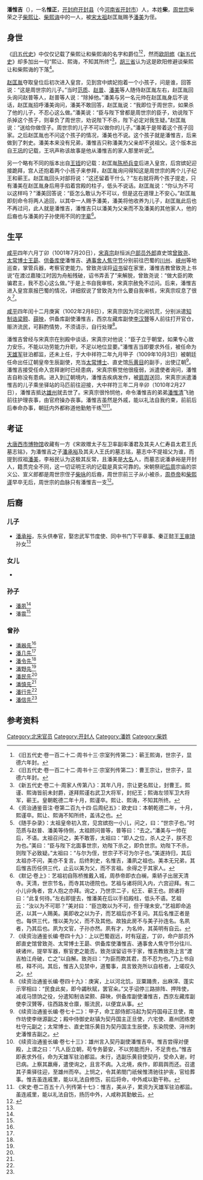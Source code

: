 {{Infobox person
|name        = 潘惟吉
|image       = 
|image_size  = 
|caption     = 
|birth_date  = 生年不詳
|birth_place = [[後周|後周]]
|death_date  = 1010年2月27日
|death_place = [[宋朝|宋朝]]
|occupation  = [[宋朝|宋朝]]官員
}}

'''潘惟吉'''（{{bd|？||1010年|2月27日|}}），一名'''惟正'''，[[开封府|开封府]][[开封县|开封县]]（今[[河南省|河南省]][[开封市|开封市]]）人，本姓'''柴'''，[[周世宗|周世宗]]柴荣之子[[柴熙让|柴熙让]]、[[柴熙诲|柴熙诲]]中的一人，被[[宋太祖|宋太祖]]赵匡胤赐予[[潘美|潘美]]为侄。

==身世==
《[[旧五代史|旧五代史]]》中仅仅记载了柴熙让和柴熙诲的名字和爵位<ref>《旧五代史·卷一百二十二·周书十三·宗室列传第二》：蕲王熙诲，世宗子，显德六年封。</ref><ref>《旧五代史·卷一百二十二·周书十三·宗室列传第二》：曹王宗让，世宗子，显德六年封。</ref>，然而[[欧阳修|欧阳修]]《[[新五代史|新五代史]]》却多加出一句“熙让、熙诲，不知其所终”<ref>《新五代史·卷二十·周家人传第八》：其年八月，宗让更名熙让，封曹王。熙谨、熙诲皆前未封爵，遂拜熙谨右武卫大将军，封纪王；熙诲左领军卫大将军，蕲王。皇朝乾德二年十月，熙谨卒。熙让、熙诲，不知其所终。</ref>，[[胡三省|胡三省]]认为这是欧阳修避谈柴熙让和柴熙诲的下落<ref>《资治通鉴音注·卷第二百九十四·后周纪五》：欧史曰：本朝乾德二年，十月，熙谨卒。熙让、熙诲不知所终，盖讳之也。</ref>。

[[赵匡胤|赵匡胤]]夺取皇位后初次进入皇宫，见到宫中嫔妃抱着一个小孩子，问是谁，回答说：“这是周世宗的儿子。”当时[[范质|范质]]、[[赵普|赵普]]、[[潘美|潘美]]等人随侍赵匡胤左右，赵匡胤回头询问赵普等人，赵普等人说：“除掉他。”潘美与另一名元帅在赵匡胤身后不说话，赵匡胤招呼潘美询问，潘美不敢回答，赵匡胤说：“我即位于周世宗，如果杀了他的儿子，不忍心这么做。”潘美说：“臣与陛下曾都是周世宗的臣子，劝说陛下杀掉这个孩子，则辜负了周世宗，劝说陛下不杀，陛下必定对我生疑。”赵匡胤说：“送给你做侄子。周世宗的儿子不可以做你的儿子。”潘美于是带着这个孩子回家。之后赵匡胤也不问这个孩子的情况，潘美也不说。这个孩子就是潘惟吉，后来做到了刺史。潘美本来没有兄弟，潘惟吉只称潘美为父亲却不说祖父。这个版本出自[[王巩|王巩]]的记载，王巩声称该故事是他从潘惟吉的家人那里听说<ref>《随手杂录》：太祖皇帝初入宫，见宫嫔抱一小儿，问之，曰：“世宗子也。”时范质与赵普、潘美等侍侧，太祖顾问普等，普等曰：“去之。”潘美与一帅在后，不语。太祖召问之，美不敢答，太祖曰：“即人之位，杀人之子，朕不忍为也。”美曰：“臣与陛下北面事世宗，劝陛下杀之，即负世宗。劝陛下不杀，则陛下必致疑。”太祖曰：“与尔为侄，世宗子不可为尔子也。”美遂持归，其后太祖亦不问，美亦不复言。后终刺史，名惟吉，潘夙之祖也。美本无兄弟，其后惟吉历任供三代，止云以美为父，而不言祖。余得之于其家人。</ref>。

另一个略有不同的版本出自[[王铚|王铚]]的记载：赵匡胤[[陈桥兵变|陈桥兵变]]后进入皇宫，后宫嫔妃迎接跪拜，宫人还抱着两个小孩子来参拜，赵匡胤询问得知这是周世宗的两个儿子纪王和蕲王。赵匡胤回头对部将说：“这还留着干什么？”左右就将两个孩子提走，只有潘美在赵匡胤身后用手掐着宫殿的柱子，低头不说话。赵匡胤说：“你认为不可以这样吗？”潘美回答说：“臣怎么敢认为不可以，但是这在道理上不安心。”赵匡胤即刻命令将两人追回，以其中一人赐予潘美，潘美将他收养为儿子，赵匡胤此后也不再过问，此人就是潘惟吉，潘惟吉只以潘美为父亲而不及潘美的其他家人，他的后裔也与潘美的子孙使用不同的[[字辈|字辈]]<ref>《默记·卷上》：艺祖初自陈桥推戴入城，周恭帝即衣白襕，乘轿子出居天清寺。天清，世宗节名，而寺其功德院也。艺祖与诸将同入内，六宫迎拜。有二小儿丱角者，宫人抱之亦拜。询之，乃世宗二子，纪王、蕲王也。顾诸将曰：“此复何待。”左右即提去，惟潘美在后以手掐殿柱，低头不语。艺祖云：“汝以为不可耶？”美对曰：“臣岂敢以为不可，但于理未安。”艺祖即命追还，以其一人赐美。美即收之以为子，而艺祖后亦不复问。其后名惟正者是也。每供三代，惟以美为父，而不及其他。故独此房不与美子孙连名。名夙者，乃其后也。夙为文官，子孙亦然。夙有才，为名帅，其英明有自云。</ref>。

==生平==
[[咸平|咸平]]四年六月丁卯（1001年7月20日），[[宋真宗|宋真宗]]赵恒派[[户部员外郎|户部员外郎]]直史馆[[曾致尧|曾致尧]]、[[太常博士|太常博士]][[王勗|王勗]]、[[供备库使|供备库使]]潘惟吉、[[通事舍人|通事舍人]][[焦守节|焦守节]]分别前往巴蜀的[[川州|川州]]、[[峡州|峡州]]等地巡查，掌管兵器，考察官吏能力。曾致尧误将[[诏书|诏书]]留在家里，潘惟吉教曾致尧上书说“在渡过嘉陵江时因为舟船残破，诏书弄丢了”来解脱，曾致尧说：“做大臣的欺骗君主，我不忍心这么做。”于是上书自我审核，宋真宗赦免不过问。后来，潘惟吉进入皇宫禀报巴蜀的情况，详细叙说了曾致尧为什么要自我审核，宋真宗叹息了很久<ref>《续资治通鉴长编·卷四十九》：上以巴蜀遐远，时有寇盗，丁卯，命户部员外郎直史馆曾致尧、太常博士王勗、供备库使潘惟吉、通事舍人焦守节分往川、峡诸州，提举军器，察官吏之能否。致尧误留诏书于家，惟吉教致尧上言“渡吉柏江舟破，亡之”以自解。致尧曰：“为臣而欺其君，吾不忍为也。”乃上书自核，释不问。其后，惟吉入见禁中，道蜀事，具言致尧所以自核者，上嗟叹久之。</ref>。

[[咸平|咸平]]四年闰十二月庚寅（1002年2月8日），宋真宗因为河北闹饥荒，分别派遣[[知制诰|知制诰]][[梁颢|梁颢]]、[[薛映|薛映]]，供备库副使潘惟吉，西京左藏库副使[[李汉贇|李汉贇]]等人前往打开官仓，赈济流民，可斟酌情势，不须请示，自行处理<ref>《续资治通鉴长编·卷四十九》：庚寅，上以河北饥，豆粟踊贵，出麻滓、蓬实示宰相曰：“民食此矣，即今蠲秋赋，罢官籴。”又手诏停三路排阵、押阵使，减戎马馈饷之役，分遣知制诰梁颢、薛映，供备库副使潘惟吉，西京左藏库副使李汉贇等，往西路发仓廪，赈流民，以便宜从事。</ref>。

潘惟吉曾经与宋真宗在别殿中谈话，宋真宗对他说：“臣子立于朝堂，如果专心致力安乐，不能以功劳能力升职，不足以地位显要。”潘惟吉当即要求外任，被任命为[[天雄军|天雄军]]驻泊都监，还未上任，于大中祥符二年九月甲子（1009年10月3日）被朝廷任命出任辽朝皇帝生辰副使，充当[[太常博士|太常博士]]、直史馆[[乐黄目|乐黄目]]的副手，出使辽朝<ref>《续资治通鉴长编·卷七十二》：甲子，命工部侍郎冯起为契丹国母正旦使，南作坊使李继源副之；殿中侍御史赵镇为契丹国主正旦使，六宅使、嘉州团练使杜守元副之；太常博士、直史馆乐黄目为契丹国主生辰使，东染院使、浔州刺史潘惟吉副之。</ref>。潘惟吉接受任命入宫拜谢时已经患病，宋真宗察觉他很瘦弱，派遣使者询问，潘惟吉自称没有患病。进入到辽朝境内，潘惟吉疾病发作，被[[肩舆|肩舆]]送回，宋真宗派遣潘惟吉的儿子乘坐驿站的马匹前往迎接，大中祥符三年二月辛卯（1010年2月27日），潘惟吉抵达[[雄州_(后周)|雄州]]就去世了。宋真宗很怜悯他，命令潘惟吉的弟弟[[潘惟清|潘惟清]]飞驰前往护理丧事，由官府操办丧事。潘惟吉虽然是外戚，能以礼法自我约束，前前后后奉命办事，朝廷内外都称道他勤勉干练<ref>《续资治通鉴长编·卷七十三》：雄州言入契丹副使潘惟吉卒。惟吉尝得对便殿，上谓之曰：“凡人臣立朝，苟专务晏安，不以劳能而升，不足贵也。”惟吉即表求外任，命为天雄军驻泊都监。未行，选副乐黄目使契丹，受命入谢，时已病。上察其羸瘠，遣使询之，且言不病。入北境，疾作，即肩舆而还。召遣其子乘驿往迎，至雄州而卒。上悯之，令其弟閤门祇候惟清驰往护丧，官给葬事。惟吉虽连戚里，能以礼法自修饬，前后将命，中外咸以勤干称。</ref><ref>《宋史·卷二百五十八·列传第十七》：惟吉，美从子，累资为天雄军驻泊都监。虽连戚里，能以礼法自饬，扬历中外，人咸称其勤敏云。</ref>。

==考证==
[[大唐西市博物馆|大唐西市博物馆]]收藏有一方《宋故赠太子左卫率副率潘君及其夫人仁寿县太君王氏墓志铭》，为潘惟吉之子[[潘承裕|潘承裕]]及其夫人王氏的墓志铭，墓志中不提祖父为谁，而提到叔祖[[潘美|潘美]]，李裕民认为这极其反常，且潘美是[[大名府|大名]]人，而墓志说潘承裕是开封人，籍贯完全不同，这一切证明王巩的记载是真实可靠的。宋朝祭祀[[后周|后周]]宗庙的崇义公、宣义郎都是周世宗侄子[[柴咏|柴咏]]的后裔，周世宗前三子从小被杀，[[周恭帝|周恭帝]]和[[柴熙谨|柴熙谨]]早卒无后，周世宗的血脉只有潘惟吉一支<ref name=autogenerated1>{{Citation| author=李裕民| year=2013年| title=《周世宗皇子失踪之谜——赵匡胤政治权谋揭秘》| periodical=《浙江学刊》| volume=| issue=第04期| pages=27-32| url=http://www.cnki.com.cn/Article/CJFDTOTAL-ZJXK201304006.htm| doi=| oclc=}}</ref>。

==后裔==
===儿子=== 
*[[潘承裕|潘承裕]]，东头供奉官，娶忠武军节度使、同中书门下平章事、秦正懿王[[王审琦|王审琦]]孙女<ref name=autogenerated1 />

===女儿===
*{{fact|天水郡公[[赵允成|赵允成]]妻}}

===孙子=== 
* [[潘夙|潘夙]]<ref name=autogenerated1 />
* 潘震<ref name=autogenerated1 />

===曾孙=== 
*[[潘器先|潘器先]]<ref name=autogenerated1 />
*[[潘几先|潘几先]]<ref name=autogenerated1 />
*[[潘令先|潘令先]]<ref name=autogenerated1 />
*[[潘野先|潘野先]]<ref name=autogenerated1 />
*[[潘民先|潘民先]]<ref name=autogenerated1 />
*[[潘慎先|潘慎先]]<ref name=autogenerated1 />
*[[潘行先|潘行先]]<ref name=autogenerated1 />
*[[潘信先|潘信先]]<ref name=autogenerated1 />

==参考资料==
{{reflist}}

[[Category:北宋官员|Category:北宋官员]]
[[Category:开封人|Category:开封人]]
[[Category:潘姓|Category:潘姓]]
[[Category:柴姓|Category:柴姓]]